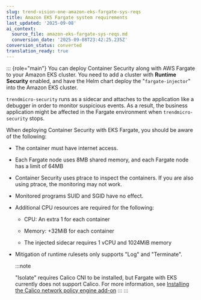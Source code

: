 ```yaml
---
slug: trend-vision-one-amazon-eks-fargate-sys-reqs
title: Amazon EKS Fargate system requirements
last_updated: '2025-09-08'
ai_context:
  source_file: amazon-eks-fargate-sys-reqs.md
  conversion_date: '2025-09-08T23:42:25.235Z'
conversion_status: converted
translation_ready: true
---
```


::: {role="main"}
You can deploy Container Security along with AWS Fargate to your Amazon EKS cluster. You need to add a cluster with **Runtime Security** enabled, and have the Helm chart deploy the "`fargate-injector`" into the Amazon EKS cluster.

`trendmicro-security` runs as a sidecar and attaches to the application like a debugger in order to monitor suspicious events. As a result, the business application might be affected in the Fargate environment when `trendmicro-security` stops.

When deploying Container Security with EKS Fargate, you should be aware of the following:

- The container must have internet access.

- Each Fargate node uses 8MB shared memory, and each Fargate node has a limit of 64MB

- Container Security uses ptrace to inspect the containers. If you are also using ptrace, the monitoring may not work.

- Monitored programs SUID and SGID have no effect.

- Additional CPU resources are required for the following:

  - CPU: An extra 1 for each container

  - Memory: +32MiB for each container

  - The injected sidecar requires 1 vCPU and 1024MiB memory

- Mitigation of runtime rulesets only supports "Log" and "Terminate".

  :::note

  "Isolate" requires Calico CNI to be installed, but Fargate with EKS currently does not support Calico. For more information, see [Installing the Calico network policy engine add-on](https://docs.aws.amazon.com/eks/latest/userguide/calico.mdx)
  :::
:::
